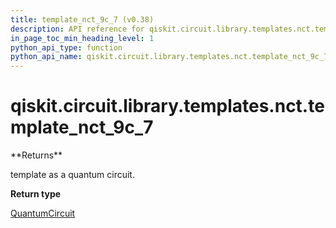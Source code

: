 ```yaml
---
title: template_nct_9c_7 (v0.38)
description: API reference for qiskit.circuit.library.templates.nct.template_nct_9c_7 in qiskit v0.38
in_page_toc_min_heading_level: 1
python_api_type: function
python_api_name: qiskit.circuit.library.templates.nct.template_nct_9c_7
---
```


<span id="qiskit-circuit-library-templates-nct-template-nct-9c-7" />

# qiskit.circuit.library.templates.nct.template\_nct\_9c\_7

<Function id="qiskit.circuit.library.templates.nct.template_nct_9c_7" isDedicatedPage={true} github="https://github.com/qiskit/qiskit/tree/stable/0.21/qiskit/circuit/library/templates/nct/template_nct_9c_7.py" signature="template_nct_9c_7()">
  **Returns**

  template as a quantum circuit.

  **Return type**

  [QuantumCircuit](qiskit.circuit.QuantumCircuit "qiskit.circuit.QuantumCircuit")
</Function>


